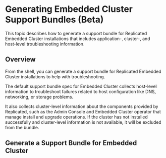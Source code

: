 
# Generating Embedded Cluster Support Bundles (Beta)

This topic describes how to generate a support bundle for Replicated Embedded Cluster installations that includes application-, cluster-, and host-level troubleshooting information.

## Overview

From the shell, you can generate a support bundle for Replicated Embedded Cluster installations to help with troubleshooting.

The default support bundle spec for Embedded Cluster collects host-level information to troubleshoot failures related to host configuration like DNS, networking, or storage problems.

It also collects cluster-level information about the components provided by Replicated, such as the Admin Console and Embedded Cluster operator that manage install and upgrade operations. If the cluster has not installed successfully and cluster-level information is not available, it will be excluded from the bundle.

## Generate a Support Bundle for Embedded Cluster

<EmbeddedClusterSupportBundle/>